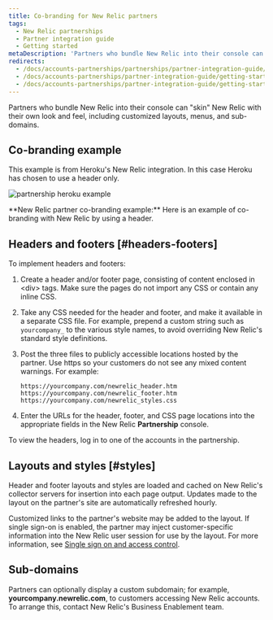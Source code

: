 ```yaml
---
title: Co-branding for New Relic partners
tags:
  - New Relic partnerships
  - Partner integration guide
  - Getting started
metaDescription: 'Partners who bundle New Relic into their console can use co-branding, including customized layouts, menus, and sub-domains.'
redirects:
  - /docs/accounts-partnerships/partnerships/partner-integration-guide/co-branding
  - /docs/accounts-partnerships/partner-integration-guide/getting-started/co-branding
  - /docs/accounts-partnerships/partner-integration-guide/getting-started/co-branding-new-relic-partners
---
```


Partners who bundle New Relic into their console can "skin" New Relic with their own look and feel, including customized layouts, menus, and sub-domains.

## Co-branding example

This example is from Heroku's New Relic integration. In this case Heroku has chosen to use a header only.

![partnership heroku example](./images/screen-co-branding-heroku.png "partnership heroku example")

<figcaption>
  **New Relic partner co-branding example:** Here is an example of co-branding with New Relic by using a header.
</figcaption>

## Headers and footers [#headers-footers]

To implement headers and footers:

1. Create a header and/or footer page, consisting of content enclosed in &lt;div> tags. Make sure the pages do not import any CSS or contain any inline CSS.
2. Take any CSS needed for the header and footer, and make it available in a separate CSS file. For example, prepend a custom string such as `yourcompany_` to the various style names, to avoid overriding New Relic's standard style definitions.
3. Post the three files to publicly accessible locations hosted by the partner. Use https so your customers do not see any mixed content warnings. For example:

   ```
   https://yourcompany.com/newrelic_header.htm
   https://yourcompany.com/newrelic_footer.htm
   https://yourcompany.com/newrelic_styles.css
   ```
4. Enter the URLs for the header, footer, and CSS page locations into the appropriate fields in the New Relic **Partnership** console.

<Callout variant="tip">
  To view the headers, log in to one of the accounts in the partnership.
</Callout>

## Layouts and styles [#styles]

Header and footer layouts and styles are loaded and cached on New Relic's collector servers for insertion into each page output. Updates made to the layout on the partner's site are automatically refreshed hourly.

Customized links to the partner's website may be added to the layout. If single sign-on is enabled, the partner may inject customer-specific information into the New Relic user session for use by the layout. For more information, see [Single sign on and access control](/docs/accounts-partnerships/partnerships/partner-integration-guide/single-sign-access-control).

## Sub-domains

Partners can optionally display a custom subdomain; for example, **yourcompany.newrelic.com**, to customers accessing New Relic accounts. To arrange this, contact New Relic's Business Enablement team.
